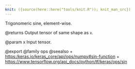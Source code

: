 ```yaml
---
knit: ({source(here::here("tools/knit.R")); knit_man_src})
---
```

Trigonomeric sine, element-wise.

@returns
    Output tensor of same shape as `x`.

@param x Input tensor.

@export
@family ops
@seealso
+ <https:/keras.io/keras_core/api/ops/numpy#sin-function>
+ <https://www.tensorflow.org/api_docs/python/tf/keras/ops/sin>
